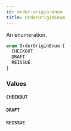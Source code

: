 ```yaml
---
id: order-origin-enum
title: OrderOriginEnum
---
```



An enumeration.

```graphql
enum OrderOriginEnum {
  CHECKOUT
  DRAFT
  REISSUE
}
```


### Values

#### `CHECKOUT` 




#### `DRAFT` 




#### `REISSUE` 






